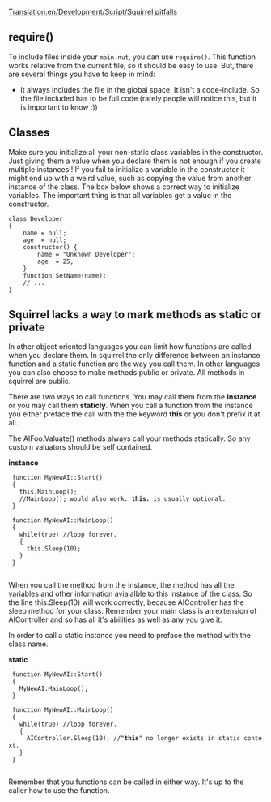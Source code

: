[[Translation:en/Development/Script/Squirrel pitfalls]]
{{en/Development/Script/Navigation}}

== require() ==

To include files inside your <code>main.nut</code>, you can use <code>require()</code>. This function works relative from the current file, so it should be easy to use. But, there are several things you have to keep in mind:

* It always includes the file in the global space. It isn't a code-include. So the file included has to be full code (rarely people will notice this, but it is important to know :))

== Classes ==

Make sure you initialize all your non-static class variables in the constructor. Just giving them a value when you declare them is not enough if you create multiple instances!! If you fail to initialize a variable in the constructor it might end up with a weird value, such as copying the value from another instance of the class. The box below shows a correct way to initialize variables. The important thing is that all variables get a value in the constructor. 

 class Developer
 {
     name = null;
     age  = null;
     constructor() {
         name = "Unknown Developer";
         age  = 25;
     }
     function SetName(name);
     // ...
 }


== Squirrel lacks a way to mark methods as static or private ==

In other object oriented languages you can limit how functions are called when you declare them. In squirrel the only difference between an instance function and a static function are the way you call them. In other languages you can also choose to make methods public or private. All methods in squirrel are public.

There are two ways to call functions. You may call them from the '''instance''' or you may call them '''staticly'''. When you call a function from the instance you either preface the call with the the keyword '''this''' or you don't prefix it at all.

The AIFoo.Valuate() methods always call your methods statically. So any custom valuators should be self contained.

'''instance'''
  function MyNewAI::Start()
  {
    this.MainLoop();
    //MainLoop(); would also work. '''this.''' is usually optional.
  }
  
  function MyNewAI::MainLoop()
  {
    while(true) //loop forever.
    {
      this.Sleep(10);
    }
  }
  
When you call the method from the instance, the method has all the variables and other information avialalble to this instance of the class. So the line this.Sleep(10) will work correctly, because AIController has the sleep method for your class. Remember your main class is an extension of AIController and so has all it's abilities as well as any you give it.

In order to call a static instance you need to preface the method with the class name.

'''static'''
  function MyNewAI::Start()
  {
    MyNewAI.MainLoop();
  }
  
  function MyNewAI::MainLoop()
  {
    while(true) //loop forever.
    {
      AIController.Sleep(10); //"'''this'''" no longer exists in static context.
    }
  }
  
Remember that you functions can be called in either way. It's up to the caller how to use the function.